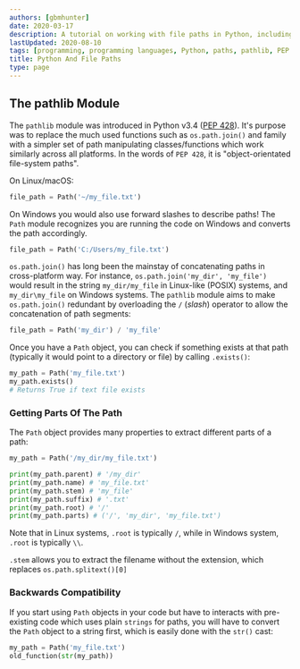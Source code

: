 ```yaml
---
authors: [gbmhunter]
date: 2020-03-17
description: A tutorial on working with file paths in Python, including the pathlib module.
lastUpdated: 2020-08-10
tags: [programming, programming languages, Python, paths, pathlib, PEP 428]
title: Python And File Paths
type: page
---
```


## The pathlib Module

The `pathlib` module was introduced in Python v3.4 ([PEP 428](https://www.python.org/dev/peps/pep-0428/)). It's purpose was to replace the much used functions such as `os.path.join()` and family with a simpler set of path manipulating classes/functions which work similarly across all platforms. In the words of `PEP 428`, it is "object-orientated file-system paths". 

On Linux/macOS:

```python
file_path = Path('~/my_file.txt')
```

On Windows you would also use forward slashes to describe paths! The `Path` module recognizes you are running the code on Windows and converts the path accordingly.

```python
file_path = Path('C:/Users/my_file.txt')
```

`os.path.join()` has long been the mainstay of concatenating paths in cross-platform way. For instance, `os.path.join('my_dir', 'my_file')` would result in the string `my_dir/my_file` in Linux-like (POSIX) systems, and `my_dir\my_file` on Windows systems. The `pathlib` module aims to make `os.path.join()` redundant by overloading the `/` (_slash_) operator to allow the concatenation of path segments:

```python
file_path = Path('my_dir') / 'my_file'
```

Once you have a `Path` object, you can check if something exists at that path (typically it would point to a directory or file) by calling `.exists()`:

```python
my_path = Path('my_file.txt')
my_path.exists()
# Returns True if text file exists
```

### Getting Parts Of The Path

The `Path` object provides many properties to extract different parts of a path:

```python
my_path = Path('/my_dir/my_file.txt')

print(my_path.parent) # '/my_dir'
print(my_path.name) # 'my_file.txt'
print(my_path.stem) # 'my_file'
print(my_path.suffix) # '.txt'
print(my_path.root) # '/'
print(my_path.parts) # ('/', 'my_dir', 'my_file.txt')
```

Note that in Linux systems, `.root` is typically `/`, while in Windows system, `.root` is typically `\\`.

`.stem` allows you to extract the filename without the extension, which replaces `os.path.splitext()[0]`

### Backwards Compatibility

If you start using `Path` objects in your code but have to interacts with pre-existing code which uses plain `strings` for paths, you will have to convert the `Path` object to a string first, which is easily done with the `str()` cast:

```python
my_path = Path('my_file.txt')
old_function(str(my_path))
```
